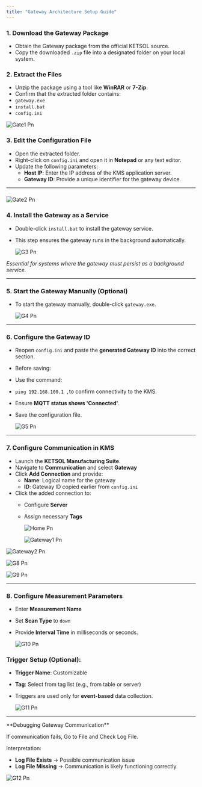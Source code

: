 ```yaml
---
title: "Gateway Architecture Setup Guide"
---
```


### **1. Download the Gateway Package**

- Obtain the Gateway package from the official KETSOL source.
- Copy the downloaded `.zip` file into a designated folder on your local system.

### **2. Extract the Files**

- Unzip the package using a tool like **WinRAR** or **7-Zip**.
- Confirm that the extracted folder contains:
- `gateway.exe`
- `install.bat`
- `config.ini`

![Gate1 Pn](/images/gate1.png)

### **3. Edit the Configuration File**

- Open the extracted folder.
- Right-click on `config.ini` and open it in **Notepad** or any text editor.
- Update the following parameters:
  - **Host IP**: Enter the IP address of the KMS application server.
  - **Gateway ID**: Provide a unique identifier for the gateway device.

---

### 

![Gate2 Pn](/images/gate2.png)

### **4. Install the Gateway as a Service**

- Double-click `install.bat` to install the gateway service.
- This step ensures the gateway runs in the background automatically.

  ![G3 Pn](/images/g3.png)

_Essential for systems where the gateway must persist as a background service._

---

### **5. Start the Gateway Manually (Optional)**

- To start the gateway manually, double-click `gateway.exe`.

  ![G4 Pn](/images/g4.png)

---

### **6. Configure the Gateway ID**

- Reopen `config.ini` and paste the **generated Gateway ID** into the correct section.
- Before saving:
- Use the command:
- `ping 192.168.100.1 ,`to confirm connectivity to the KMS.
- Ensure **MQTT status shows 'Connected'**.
- Save the configuration file.

  ![G5 Pn](/images/g5.png)

---

### **7. Configure Communication in KMS**

- Launch the **KETSOL Manufacturing Suite**.
- Navigate to **Communication** and select **Gateway**
- Click **Add Connection** and provide:
  - **Name**: Logical name for the gateway
  - **ID**: Gateway ID copied earlier from `config.ini`
- Click the added connection to:
  - Configure **Server**
  - Assign necessary **Tags**

    ![Home Pn](/home.png)

    ![Gateway1 Pn](/images/gateway1.png)

![Gateway2 Pn](/images/gateway2.png)

![G8 Pn](/images/g8.png)

![G9 Pn](/images/g9.png)

---

### **8. Configure Measurement Parameters**

- Enter **Measurement Name**
- Set **Scan Type** to `down`
- Provide **Interval Time** in milliseconds or seconds.

  ![G10 Pn](/images/g10.png)

### Trigger Setup (Optional):

- **Trigger Name**: Customizable
- **Tag**: Select from tag list (e.g., from table or server)
- Triggers are used only for **event-based** data collection.

  ![G11 Pn](/images/g11.png)

---

<Note>
  **Debugging Gateway Communication**

  If communication fails, Go to File and Check Log File.

  Interpretation:

  - **Log File Exists** → Possible communication issue
  - **Log File Missing** → Communication is likely functioning correctly
</Note>

![G12 Pn](/images/g12.png)